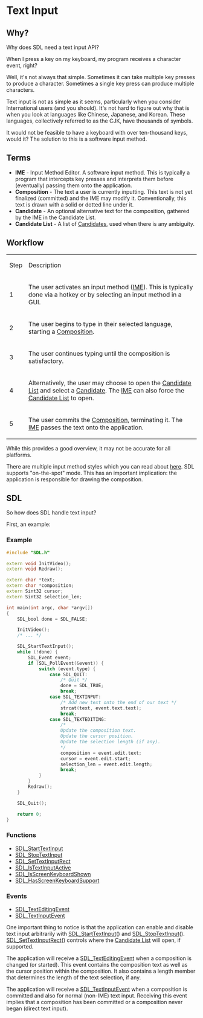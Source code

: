 = Text Input =

== Why? ==
Why does SDL need a text input API?

When I press a key on my keyboard, my program receives a character event, right?

Well, it's not always that simple. Sometimes it can take multiple key presses to produce a character. Sometimes a single key press can produce multiple characters.

Text input is not as simple as it seems, particularly when you consider International users (and you should). It's not hard to figure out why that is when you look at languages like Chinese, Japanese, and Korean. These languages, collectively referred to as the CJK, have thousands of symbols.

It would not be feasible to have a keyboard with over ten-thousand keys, would it? The solution to this is a software input method.

== Terms ==
* <span id="IME"></span>'''IME''' - Input Method Editor. A software input method. This is typically a program that intercepts key presses and interprets them before (eventually) passing them onto the application.
* <span id="Composition"></span>'''Composition''' - The text a user is currently inputting. This text is not yet finalized (committed) and the IME may modify it. Conventionally, this text is drawn with a solid or dotted line under it.
* <span id="Candidate"></span>'''Candidate''' - An optional alternative text for the composition, gathered by the IME in the Candidate List.
* <span id="CandidateList"></span>'''Candidate List''' - A list of [[#Candidate|Candidate]]s, used when there is any ambiguity.

== Workflow ==
{|
|Step
|Description 
|-
|1 
|The user activates an input method ([[#IME|IME]]). This is typically done via a hotkey or by selecting an input method in a GUI.
|-
|2 
|The user begins to type in their selected language, starting a [[#Composition|Composition]].
|-
|3 
|The user continues typing until the composition is satisfactory.
|-
|4 
|Alternatively, the user may choose to open the [[#CandidateList|Candidate List]] and select a [[#Candidate|Candidate]]. The [[#IME|IME]] can also force the [[#CandidateList|Candidate List]] to open.
|-
|5 
|The user commits the [[#Composition|Composition]], terminating it. The [[#IME|IME]] passes the text onto the application.
|}


While this provides a good overview, it may not be accurate for all platforms.

There are multiple input method styles which you can read about [http://www-archive.mozilla.org/projects/intl/input-method-spec.html here]. SDL supports "on-the-spot" mode. This has an important implication: the application is responsible for drawing the composition.

== SDL ==
So how does SDL handle text input?

First, an example:

=== Example ===
<syntaxhighlight lang='c++'>
#include "SDL.h"

extern void InitVideo();
extern void Redraw();

extern char *text;
extern char *composition;
extern Sint32 cursor;
extern Sint32 selection_len;

int main(int argc, char *argv[])
{
    SDL_bool done = SDL_FALSE;

    InitVideo();
    /* ... */

    SDL_StartTextInput();
    while (!done) {
        SDL_Event event;
        if (SDL_PollEvent(&event)) {
            switch (event.type) {
                case SDL_QUIT:
                    /* Quit */
                    done = SDL_TRUE;
                    break;
                case SDL_TEXTINPUT:
                    /* Add new text onto the end of our text */
                    strcat(text, event.text.text);
                    break;
                case SDL_TEXTEDITING:
                    /*
                    Update the composition text.
                    Update the cursor position.
                    Update the selection length (if any).
                    */
                    composition = event.edit.text;
                    cursor = event.edit.start;
                    selection_len = event.edit.length;
                    break;
            }
        }
        Redraw();
    }

    SDL_Quit();

    return 0;
}
</syntaxhighlight>
=== Functions ===
* [[SDL_StartTextInput]]
* [[SDL_StopTextInput]]
* [[SDL_SetTextInputRect]]
* [[SDL_IsTextInputActive]]
* [[SDL_IsScreenKeyboardShown]]
* [[SDL_HasScreenKeyboardSupport]]

=== Events ===
* [[SDL_TextEditingEvent]]
* [[SDL_TextInputEvent]]

One important thing to notice is that the application can enable and disable text input arbitrarily with [[SDL_StartTextInput]]() and [[SDL_StopTextInput]](). [[SDL_SetTextInputRect]]() controls where the [[#CandidateList|Candidate List]] will open, if supported.

The application will receive a [[SDL_TextEditingEvent]] when a composition is changed (or started). This event contains the composition text as well as the cursor position within the composition. It also contains a length member that determines the length of the text selection, if any.

The application will receive a [[SDL_TextInputEvent]] when a composition is committed and also for normal (non-IME) text input. Receiving this event implies that a composition has been committed or a composition never began (direct text input).
